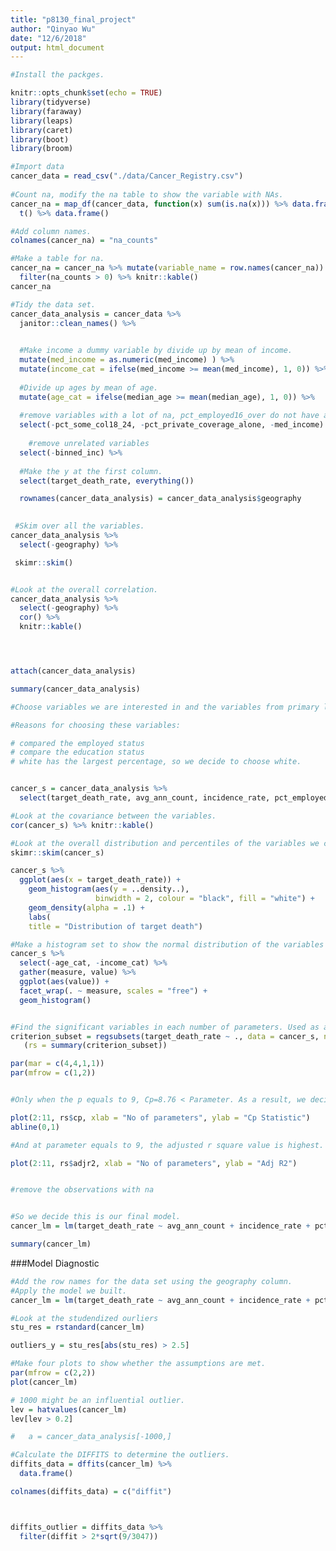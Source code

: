 ```yaml
---
title: "p8130_final_project"
author: "Qinyao Wu"
date: "12/6/2018"
output: html_document
---
```


```r

#Install the packges.

knitr::opts_chunk$set(echo = TRUE)
library(tidyverse)
library(faraway)
library(leaps)
library(caret)
library(boot)
library(broom)
```

```r
#Import data
cancer_data = read_csv("./data/Cancer_Registry.csv") 
 
#Count na, modify the na table to show the variable with NAs. 
cancer_na = map_df(cancer_data, function(x) sum(is.na(x))) %>% data.frame() %>%
  t() %>% data.frame()

#Add column names.
colnames(cancer_na) = "na_counts"

#Make a table for na. 
cancer_na = cancer_na %>% mutate(variable_name = row.names(cancer_na)) %>% select(2, 1) %>%
  filter(na_counts > 0) %>% knitr::kable()
cancer_na

```

```r
#Tidy the data set. 
cancer_data_analysis = cancer_data %>% 
  janitor::clean_names() %>% 

  
  #Make income a dummy variable by divide up by mean of income. 
  mutate(med_income = as.numeric(med_income) ) %>% 
  mutate(income_cat = ifelse(med_income >= mean(med_income), 1, 0)) %>% 
  
  #Divide up ages by mean of age. 
  mutate(age_cat = ifelse(median_age >= mean(median_age), 1, 0)) %>%
  
  #remove variables with a lot of na, pct_employed16_over do not have a lot, so we decide to keep it. 
  select(-pct_some_col18_24, -pct_private_coverage_alone, -med_income) %>% 
  
    #remove unrelated variables
  select(-binned_inc) %>% 
 
  #Make the y at the first column. 
  select(target_death_rate, everything())

  rownames(cancer_data_analysis) = cancer_data_analysis$geography
  

 #Skim over all the variables.  
cancer_data_analysis %>% 
  select(-geography) %>% 

 skimr::skim()


#Look at the overall correlation. 
cancer_data_analysis %>% 
  select(-geography) %>% 
  cor() %>% 
  knitr::kable()




attach(cancer_data_analysis)

summary(cancer_data_analysis)
```


```r
#Choose variables we are interested in and the variables from primary literature.  

#Reasons for choosing these variables:

# compared the employed status
# compare the education status
# white has the largest percentage, so we decide to choose white.


cancer_s = cancer_data_analysis %>%
  select(target_death_rate, avg_ann_count, incidence_rate, pct_employed16_over, pct_unemployed16_over, age_cat, pct_private_coverage, pct_white, pct_hs25_over, pct_hs18_24, study_per_cap)

#Look at the covariance between the variables. 
cor(cancer_s) %>% knitr::kable()

#Look at the overall distribution and percentiles of the variables we choose.
skimr::skim(cancer_s)

cancer_s %>% 
  ggplot(aes(x = target_death_rate)) + 
    geom_histogram(aes(y = ..density..),  
                   binwidth = 2, colour = "black", fill = "white") +
    geom_density(alpha = .1) +
    labs(
    title = "Distribution of target death")

#Make a histogram set to show the normal distribution of the variables to decide whether transformation is required. 
cancer_s %>%
  select(-age_cat, -income_cat) %>%
  gather(measure, value) %>%
  ggplot(aes(value)) +
  facet_wrap(. ~ measure, scales = "free") +
  geom_histogram()


#Find the significant variables in each number of parameters. Used as a reference for later removal of variables. 
criterion_subset = regsubsets(target_death_rate ~ ., data = cancer_s, nvmax = 34)
   (rs = summary(criterion_subset))

par(mar = c(4,4,1,1))
par(mfrow = c(1,2))


#Only when the p equals to 9, Cp=8.76 < Parameter. As a result, we decide that the number of predictors would be 9-1 = 8 or 10-1 = 9. So we look back to the significance table and we found that only the study_per_cap is not significant and we decided to remove it. 

plot(2:11, rs$cp, xlab = "No of parameters", ylab = "Cp Statistic")
abline(0,1)

#And at parameter equals to 9, the adjusted r square value is highest. 

plot(2:11, rs$adjr2, xlab = "No of parameters", ylab = "Adj R2")


#remove the observations with na


#So we decide this is our final model. 
cancer_lm = lm(target_death_rate ~ avg_ann_count + incidence_rate + pct_hs25_over + age_cat + pct_private_coverage + pct_white + pct_employed16_over + pct_hs18_24 + pct_unemployed16_over, data = cancer_s)

summary(cancer_lm)


```


###Model Diagnostic

```r
#Add the row names for the data set using the geography column. 
#Apply the model we built. 
cancer_lm = lm(target_death_rate ~ avg_ann_count + incidence_rate + pct_hs25_over + age_cat + pct_private_coverage + pct_white + pct_employed16_over + pct_hs18_24 + pct_unemployed16_over, data = cancer_s)

#Look at the studendized ourliers
stu_res = rstandard(cancer_lm)

outliers_y = stu_res[abs(stu_res) > 2.5]

#Make four plots to show whether the assumptions are met. 
par(mfrow = c(2,2))
plot(cancer_lm)

# 1000 might be an influential outlier. 
lev = hatvalues(cancer_lm)
lev[lev > 0.2]

#   a = cancer_data_analysis[-1000,]

#Calculate the DIFFITS to determine the outliers. 
diffits_data = dffits(cancer_lm) %>%
  data.frame()

colnames(diffits_data) = c("diffit")



diffits_outlier = diffits_data %>%
  filter(diffit > 2*sqrt(9/3047))


```

